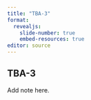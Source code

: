 ```yaml
---
title: "TBA-3"
format: 
  revealjs:
    slide-number: true
    embed-resources: true
editor: source
---
```


## TBA-3

::: notes

Add note here.

::::
